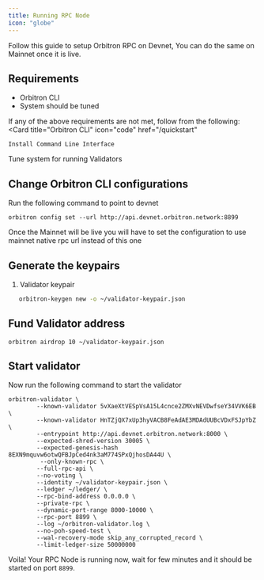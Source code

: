 ```yaml
---
title: Running RPC Node
icon: "globe"
---
```

<Note>
Follow this guide to setup Orbitron RPC on Devnet, You can do the same on Mainnet once it is live.
</Note>

## Requirements
- Orbitron CLI
- System should be tuned

If any of the above requirements are not met, follow from the following:
<CardGroup cols={2}>
  <Card
    title="Orbitron CLI"
    icon="code"
    href="/quickstart"
  >
    Install Command Line Interface
  </Card>
    <Card
    title="System Tuning"
    icon="stars"
    href="/validators/system-tuning"
  >
    Tune system for running Validators
  </Card>

</CardGroup>

## Change Orbitron CLI configurations

Run the following command to point to devnet

```
orbitron config set --url http://api.devnet.orbitron.network:8899
```

<Note> Once the Mainnet will be live you will have to set the configuration to use mainnet native rpc url instead of this one</Note>

## Generate the keypairs


1. Validator keypair

```bash
   orbitron-keygen new -o ~/validator-keypair.json
```

## Fund Validator address

```
orbitron airdrop 10 ~/validator-keypair.json
```

## Start validator

Now run the following command to start the validator

```
orbitron-validator \
        --known-validator 5vXaeXtVESpVsA15L4cnce2ZMXvNEVDwfseY34VVK6EB \
        --known-validator HnTZjQX7xUp3hyVACB8FeAdAE3MDAdUUBcVDxFSJpYbZ \
        --entrypoint http://api.devnet.orbitron.network:8000 \
        --expected-shred-version 30005 \
        --expected-genesis-hash 8EXN9mquvw6otwQFBJpCed4nk3aM774SPxQjhosDA44U \
         --only-known-rpc \
        --full-rpc-api \
        --no-voting \
        --identity ~/validator-keypair.json \
        --ledger ~/ledger/ \
        --rpc-bind-address 0.0.0.0 \
        --private-rpc \
        --dynamic-port-range 8000-10000 \
        --rpc-port 8899 \
        --log ~/orbitron-validator.log \
        --no-poh-speed-test \
        --wal-recovery-mode skip_any_corrupted_record \
        --limit-ledger-size 50000000
```

Voila! Your RPC Node is running now, wait for few minutes and it should be started on port `8899`.
